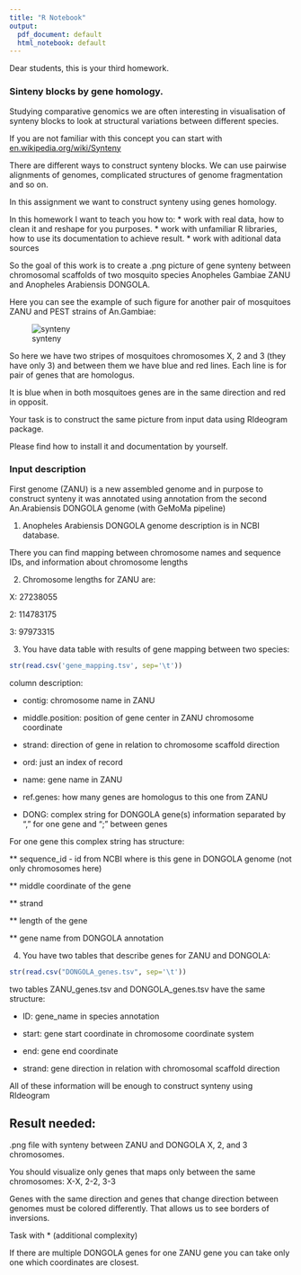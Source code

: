 ```yaml
---
title: "R Notebook"
output:
  pdf_document: default
  html_notebook: default
---
```


Dear students,
this is your third homework.

### Sinteny blocks by gene homology.

Studying comparative genomics we are often interesting in visualisation of 
synteny blocks to look at structural variations between different species.

If you are not familiar with this concept you can start with [en.wikipedia.org/wiki/Synteny](https://en.wikipedia.org/wiki/Synteny)

There are different ways to construct synteny blocks. We can use pairwise 
alignments of genomes, complicated structures of genome fragmentation and so on.

In this assignment we want to construct synteny using genes homology.

In this homework I want to teach you how to:
* work with real data, how to clean it and reshape for you purposes. 
* work with unfamiliar R libraries, how to use its documentation to achieve result.
* work with aditional data sources

So the goal of this work is to create a .png picture of gene synteny between 
chromosomal scaffolds of two mosquito species Anopheles Gambiae ZANU and 
Anopheles Arabiensis DONGOLA.

Here you can see the example of such figure for another pair of mosquitoes ZANU and
PEST strains of An.Gambiae:

![synteny](./synt.png)

So here we have two stripes of mosquitoes chromosomes X, 2 and 3 (they have only 3)
and between them we have blue and red lines. Each line is for pair of genes that are homologus.

It is blue when in both mosquitoes genes are in the same direction and red in opposit.

Your task is to construct the same picture from input data using RIdeogram package.

Please find how to install it and documentation by yourself.

### Input description

First genome (ZANU) is a new assembled genome and in purpose to construct synteny
it was annotated using annotation from the second An.Arabiensis DONGOLA genome (with GeMoMa pipeline)

1. Anopheles Arabiensis DONGOLA genome description is in NCBI database.

There you can find mapping between chromosome names and sequence IDs, and 
information about chromosome lengths

2. Chromosome lengths for ZANU are:

X: 27238055

2: 114783175

3: 97973315

3. You have data table with results of gene mapping between two species:

```r
str(read.csv('gene_mapping.tsv', sep='\t'))
```
column description:

* contig: chromosome name in ZANU

* middle.position: position of gene center in ZANU chromosome coordinate

* strand: direction of gene in relation to chromosome scaffold direction

* ord: just an index of record

* name: gene name in ZANU

* ref.genes: how many genes are homologus to this one from ZANU

* DONG: complex string for DONGOLA gene(s) information separated by "," for one gene
and ";" between genes

For one gene this complex string has structure:
  
  ** sequence_id - id from NCBI where is this gene in DONGOLA genome (not only chromosomes here)
  
  ** middle coordinate of the gene
  
  ** strand
  
  ** length of the gene
  
  ** gene name from DONGOLA annotation
  
4. You have two tables that describe genes for ZANU and DONGOLA:

```r
str(read.csv("DONGOLA_genes.tsv", sep='\t'))
```
two tables ZANU_genes.tsv and DONGOLA_genes.tsv have the same structure:

* ID: gene_name in species annotation

* start: gene start coordinate in chromosome coordinate system

* end: gene end coordinate

* strand: gene direction in relation with chromosomal scaffold direction

All of these information will be enough to construct synteny using RIdeogram

## Result needed:

.png file with synteny between ZANU and DONGOLA X, 2, and 3 chromosomes. 

You should visualize only genes that maps only between the same chromosomes:
X-X, 2-2, 3-3

Genes with the same direction and genes that change direction between genomes must be colored differently. That allows us to see borders of inversions.

Task with * (additional complexity)

If there are multiple DONGOLA genes for one ZANU gene you can take only one which
coordinates are closest.



